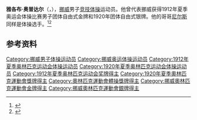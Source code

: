 {{NoteTA|G1=Sports}}
'''雅各布·奥普达尔'''（{{lang-no|Jacob Opdahl}}，{{bd|1894年|1月15日|1938年|3月20日}}），[[挪威|挪威]]男子[[竞技体操|竞技体操]]运动员。他曾代表挪威获得1912年夏季奥运会体操比赛男子团体自由式金牌和1920年团体自由式银牌。他的哥哥[[尼尔斯·奥普达尔|尼尔斯]]同样是体操选手。<ref>{{Cite web|title=Jacob OPDAHL|url=https://www.olympic.org/jacob-opdahl|accessdate=2021-03-30|work=International Olympic Committee}}</ref><ref>{{cite web|url=https://www.olympedia.org/athletes/30830|title=Jacob Opdahl|work=Olympedia|accessdate=2021-03-31}}</ref>

== 参考资料 ==
{{reflist}}

{{Authority control}}
{{DEFAULTSORT:Opdahl, Jacob}}
[[Category:挪威男子体操运动员|Category:挪威男子体操运动员]]
[[Category:挪威奥运体操运动员|Category:挪威奥运体操运动员]]
[[Category:1912年夏季奥林匹克运动会体操运动员|Category:1912年夏季奥林匹克运动会体操运动员]]
[[Category:1920年夏季奥林匹克运动会体操运动员|Category:1920年夏季奥林匹克运动会体操运动员]]
[[Category:1912年夏季奥林匹克运动会奖牌得主|Category:1912年夏季奥林匹克运动会奖牌得主]]
[[Category:1920年夏季奧林匹克運動會獎牌得主|Category:1920年夏季奧林匹克運動會獎牌得主]]
[[Category:奧林匹克運動會體操獎牌得主|Category:奧林匹克運動會體操獎牌得主]]
[[Category:挪威奧林匹克運動會金牌得主|Category:挪威奧林匹克運動會金牌得主]]
[[Category:挪威奧林匹克運動會銀牌得主|Category:挪威奧林匹克運動會銀牌得主]]